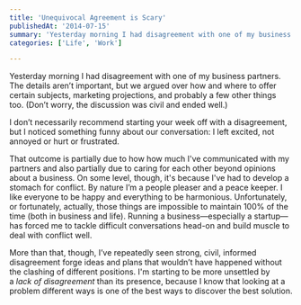 ```yaml
---
title: 'Unequivocal Agreement is Scary'
publishedAt: '2014-07-15'
summary: 'Yesterday morning I had disagreement with one of my business partners. The details aren’t important, but we argued over how and where to offer certain subjects, marketing projections, and probably a f...'
categories: ['Life', 'Work']

---
```


Yesterday morning I had disagreement with one of my business partners. The details aren’t important, but we argued over how and where to offer certain subjects, marketing projections, and probably a few other things too. (Don’t worry, the discussion was civil and ended well.)

I don’t necessarily recommend starting your week off with a disagreement, but I noticed something funny about our conversation: I left excited, not annoyed or hurt or frustrated.

That outcome is partially due to how how much I've communicated with my partners and also partially due to caring for each other beyond opinions about a business. On some level, though, it's because I've had to develop a stomach for conflict. By nature I’m a people pleaser and a peace keeper. I like everyone to be happy and everything to be harmonious. Unfortunately, or fortunately, actually, those things are impossible to maintain 100% of the time (both in business and life). Running a business—especially a startup—has forced me to tackle difficult conversations head-on and build muscle to deal with conflict well.

More than that, though, I’ve repeatedly seen strong, civil, informed disagreement forge ideas and plans that wouldn’t have happened without the clashing of different positions. I'm starting to be more unsettled by a *lack of disagreement* than its presence, because I know that looking at a problem different ways is one of the best ways to discover the best solution.
